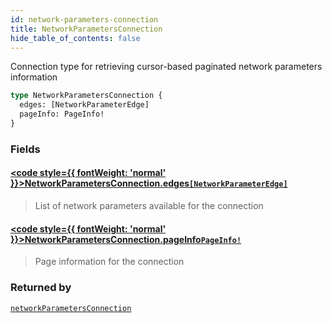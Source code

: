 ```yaml
---
id: network-parameters-connection
title: NetworkParametersConnection
hide_table_of_contents: false
---
```








Connection type for retrieving cursor-based paginated network parameters information

```graphql
type NetworkParametersConnection {
  edges: [NetworkParameterEdge]
  pageInfo: PageInfo!
}
```


### Fields

#### [<code style={{ fontWeight: 'normal' }}>NetworkParametersConnection.<b>edges</b></code>](#)<Bullet />[`[NetworkParameterEdge]`](/testnet/api/graphql/objects/network-parameter-edge) <Badge class="secondary" text="list"/> <Badge class="secondary" text="object"/>
> List of network parameters available for the connection
> 

#### [<code style={{ fontWeight: 'normal' }}>NetworkParametersConnection.<b>pageInfo</b></code>](#)<Bullet />[`PageInfo!`](/testnet/api/graphql/objects/page-info) <Badge class="secondary" text="non-null"/> <Badge class="secondary" text="object"/>
> Page information for the connection
> 



### Returned by

[`networkParametersConnection`](/testnet/api/graphql/queries/network-parameters-connection)  <Badge class="secondary" text="query"/>



